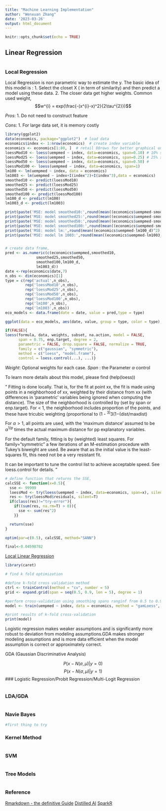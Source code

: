 ```yaml
---
title: "Machine Learning Implementation"
author: "Wenxuan Zhang"
date: '2023-03-26'
output: html_document
---
```


```r
knitr::opts_chunk$set(echo = TRUE)
```

## Linear Regression
```r

```

### Local Regression 

Local Regression is non parametric way to estimate the y. The basic idea of this model is :
1. Select the closet X ( in term of similarity) and then predict a model 
using these data.
2. The closer data get higher weights. Common used weight,
$$w^{i} = exp(\frac{-(x^{i}-x)^2}{2\tau^{2}})$$


*Pros*:
1. Do not need to construct feature 

*Cons*:
1. For large data set, it is memory costly 



```r
library(ggplot2)
data(economics, package="ggplot2")  # load data
economics$index <- 1:nrow(economics)  # create index variable
economics <- economics[1:80, ]  # retail 80rows for better graphical understanding
loessMod10 <- loess(uempmed ~ index, data=economics, span=0.10) # 10% smoothing span
loessMod25 <- loess(uempmed ~ index, data=economics, span=0.25) # 25% smoothing span
loessMod50 <- loess(uempmed ~ index, data=economics, span=0.50) # 
loessMod100 <- loess(uempmed ~ index, data=economics, span=1)
lm100 <- lm(uempmed ~ index, data = economics)
lm1003 <- lm(uempmed ~ index+I(index^2)+I(index^3),data = economics)
smoothed10 <- predict(loessMod10) 
smoothed25 <- predict(loessMod25) 
smoothed50 <- predict(loessMod50) 
smoothed100 <- predict(loessMod100)
lm100_d <- predict(lm100)
lm1003_d <- predict(lm1003)

print(paste('MSE: model smoothed10:',round(mean((economics$uempmed-smoothed10)^2),2)))
print(paste('MSE: model smoothed25:',round(mean((economics$uempmed-smoothed25)^2),2)))
print(paste('MSE: model smoothed50:',round(mean((economics$uempmed-smoothed50)^2),2)))
print(paste('MSE: model smoothed100:',round(mean((economics$uempmed-smoothed100)^2),2)))
print(paste('MSE: model lm:',round(mean((economics$uempmed-lm100_d)^2),2)))
print(paste('MSE: model lm 1003:',round(mean((economics$uempmed-lm1003_d)^2),2)))


# create data frame,
pred <- as.numeric(c(economics$uempmed,smoothed10,
              smoothed25,smoothed50,
              smoothed100,lm100_d,
              lm1003_d))
date <-rep(economics$date,7)
n_obs <- dim(economics)[1]
type = c(rep('actual',n_obs),
         rep('loessMod10',n_obs),
         rep('loessMod25',n_obs),
         rep('loessMod50',n_obs),
         rep('loessMod100',n_obs),
         rep('lm100',n_obs),
         rep('lm1003',n_obs))
eco_models <- data.frame(date = date, value = pred,type = type)

ggplot(data = eco_models, aes(date, value, group = type, color = type),main = 'Loess Smoothing and Prediction') + geom_line()

```

```r
if(FALSE){
loess(formula, data, weights, subset, na.action, model = FALSE,
      span = 0.75, enp.target, degree = 2,
      parametric = FALSE, drop.square = FALSE, normalize = TRUE,
      family = c("gaussian", "symmetric"),
      method = c("loess", "model.frame"),
      control = loess.control(...), ...)}

```
*Weight*: Optional weights for each case. 
*Span* : the Parameter $\alpha$ control

To learn more details about this model, please find (help(loess))

"
Fitting is done locally. That is, for the fit at point xx, the fit is made using points in a neighborhood of xx, weighted by their distance from xx (with differences in ‘parametric’ variables being ignored when computing the distance). The size of the neighborhood is controlled by \alpha (set by span or enp.target). For \alpha < 1, the neighborhood includes proportion \alpha of the points, and these have tricubic weighting (proportional to (1 - \mathrm{(dist/maxdist)}^3)^3(1−(dist/maxdist) 

For $\alpha > 1$, all points are used, with the ‘maximum distance’ assumed to be $\alpha^{1/p}$ times the actual maximum distance for pp explanatory variables.

For the default family, fitting is by (weighted) least squares. For family="symmetric" a few iterations of an M-estimation procedure with Tukey's biweight are used. Be aware that as the initial value is the least-squares fit, this need not be a very resistant fit.

It can be important to tune the control list to achieve acceptable speed. See loess.control for details.
"



```r
# define function that returns the SSE, 
calcSSE <- function(x=0.5){
  sse <- 99999
  loessMod <- try(loess(uempmed ~ index, data=economics, span=x), silent=T)
  res <- try(loessMod$residuals, silent=T)
  if(class(res)!="try-error"){
    if((sum(res, na.rm=T) > 0)){
      sse <- sum(res^2)  
    }}

  return(sse)
}

optim(par=c(0.5), calcSSE, method="SANN")

final<-0.04598782

```

[Local Linear Regression](http://r-statistics.co/Loess-Regression-With-R.html)

```r

library(caret)

# find k fold optimization

#define k-fold cross validation method
ctrl <- trainControl(method = "cv", number = 5)
grid <- expand.grid(span = seq(0.5, 0.9, len = 5), degree = 1)

#perform cross-validation using smoothing spans ranginf from 0.5 to 0.9
model <- train(uempmed ~ index, data = economics, method = "gamLoess", tuneGrid=grid, trControl = ctrl)

#print results of k-fold cross-validation
print(model)


```


Logistic regression makes weaker assumptions and is significantly more robust to deviation from modeling assumptions.GDA makes stronger modeling assumptions and is more data efficient when the model assumption is correct or approximately correct.

GDA (Gaussian Discriminative Analysis)

$$P(x - N(\sigma,\mu) |y = 0)$$
$$P(x - N(\sigma,\mu) |y = 1)$$
### Logistic Regression/Probit Regression/Multi-Logit Regression
```r

```

### LDA/GDA

```r
```


### Navie Bayes

```r

#first thing to try 

```


### Kernel Method 

```r

```

### SVM 

```r

```


### Tree Models 
```r

```


### Reference
[Rmarkdown - the definitive Guide](https://bookdown.org/yihui/rmarkdown/markdown-syntax.html)
[Distilled AI](https://aman.ai/cs229/newton-method/)
[SparkR](https://sparkbyexamples.com/r-programming/how-to-select-columns-in-r/)

